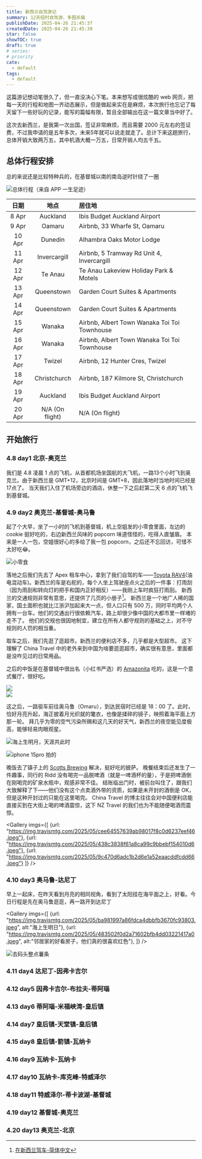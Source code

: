 ```yaml
---
title: 新西兰自驾游记
summary: 12天纽村自驾游，多图杀猫
publishDate: 2025-04-26 21:45:37
createdDate: 2025-04-26 21:45:39
star: false
showTOC: true
draft: true
# series:
# priority
cate:
  - default
tags:
  - default
---
```


这篇游记想动笔很久了，但一直没决心下笔。本来想写成很炫酷的 web 网页，把每一天的行程和地图一齐动态展示，但是做起来实在是麻烦，本次旅行也忘记了每天留下一些好玩的记录，能写的篇幅有限，暂且全部输出在这一篇文章当中好了。

这次去新西兰，是我第一次出国，签证非常麻烦，而且需要 2000 元左右的签证费，不过我申请的是五年多次，未来5年就可以说走就走了。总计下来这趟旅行，总体开销大致两万五，其中机酒大概一万五，日常开销人均五千五。

## 总体行程安排

总的来说还是比较特种兵的，在基督城以南的南岛逆时针绕了一圈

![总体行程（来自 APP 一生足迹）](/image/nz-20250407-20250421/5F4F8062-F3DC-45E7-92ED-1BD161204D5A_1_105_c.jpeg)

| 日期   | 地点            | 居住地                                       |
| :------: | :---------------: | :----------------------------------------- |
| 8 Apr  | Auckland        | Ibis Budget Auckland Airport                 |
| 9 Apr  | Oamaru          | Airbnb, 33 Wharfe St, Oamaru                 |
| 10 Apr | Dunedin         | Alhambra Oaks Motor Lodge                    |
| 11 Apr | Invercargill    | Airbnb, 5 Tramway Rd Unit 4, Invercargill    |
| 12 Apr | Te Anau         | Te Anau Lakeview Holiday Park & Motels       |
| 13 Apr | Queenstown      | Garden Court Suites & Apartments             |
| 14 Apr | Queenstown      | Garden Court Suites & Apartments             |
| 15 Apr | Wanaka          | Airbnb, Albert Town Wanaka Toi Toi Townhouse |
| 16 Apr | Wanaka          | Airbnb, Albert Town Wanaka Toi Toi Townhouse |
| 17 Apr | Twizel          | Airbnb, 12 Hunter Cres, Twizel               |
| 18 Apr | Christchurch    | Airbnb, 187 Kilmore St, Christchurch         |
| 19 Apr | Auckland        | Ibis Budget Auckland Airport                 |
| 20 Apr | N/A (On flight) | N/A (On flight)                              |

## 开始旅行

### 4.8 day1 北京-奥克兰

我们是 4.8 凌晨 1 点的飞机，从首都机场坐国航的大飞机，一路13个小时飞到奥克兰。由于新西兰是 GMT+12，北京时间是 GMT+8，因此落地时当地时间已经是17点了。
当天我们入住了机场旁边的酒店，休整一下之后赶第二天 6 点的飞机飞到基督城。

### 4.9 day2 奥克兰-基督城-奥马鲁

起了个大早，坐了一小时的飞机到基督城，机上空姐发的小零食里面，左边的 cookie 挺好吃的，右边新西兰风味的 popcorn 味道怪怪的，吃得人直皱眉。
本来是一人一包，空姐很好心的多给了我一包 popcorn，之后还不忘回访，可惜不太好吃😂。

![小零食](/image/nz-20250407-20250421/20250408-1.webp)


落地之后我们先去了 Apex 租车中心，拿到了我们自驾的车——[Toyota RAV4](https://www.toyota.com/rav4/)(油电混动车)。新西兰的车是右舵的，每个人坐上驾驶座点火之后的一件事：打雨刮（因为雨刮和转向灯的把手和国内正好相反）——我刚上车时疯狂打雨刮。
新西兰的交通规则非常有意思，还提供了几页的小册子[^driving-in-nz]。
新西兰是一个地广人稀的国家，国土面积也就比江浙沪加起来大一点，但人口只有 500 万，同时平均两个人拥有一台车。他们的交通出行很依赖汽车，路上却很少像中国的大都市里一样堵的走不了。
他们的交规也很因地制宜，建立在所有人都守规则的基础之上，对不守规则的人罚的相当重。

[^driving-in-nz]: [在新西兰驾车-简体中文](https://www.nzta.govt.nz/assets/resources/driving-in-nz/docs/driving-in-nz-simplified-chinese.pdf)

取车之后，我们先逛了逛超市。新西兰的便利店不多，几乎都是大型超市。
这下理解了 China Travel 中的老外来到中国为啥要逛逛超市，确实很有意思，里面都是没咋见过的日常用品。

之后的中饭是在基督城中很出名（小红书严选）的 [Amazonita](https://amazonita.co.nz/) 吃的，这是一个意式餐厅，很好吃。

<PhotoProvider>
  <div className="relative overflow-auto rounded-lg shadow-lg dark:bg-nord-0 dark:shadow-none">
    <div className="flex w-full snap-x snap-mandatory gap-x-8 overflow-x-auto py-0">
      <div className="last:pr-[calc (100%-21.5rem)] relative shrink-0 snap-center snap-normal scroll-ml-6 first:pl-6">
        <PhotoView src="https://img.travismtg.com/2025/05/cdf701fb7ffe5b66a06490fcbefd8a1b.jpeg">
          <img
            src="https://img.travismtg.com/2025/05/cdf701fb7ffe5b66a06490fcbefd8a1b.jpeg"
            className="relative w-80 shrink-0 cursor-pointer bg-white shadow-xl sm:w-[45rem] my-2"
            draggable="false"
          />
        </PhotoView>
      </div>
      <div className="last:pr-2 relative shrink-0 snap-center snap-normal scroll-ml-6 first:pl-6">
        <PhotoView src="https://img.travismtg.com/2025/05/3095d19383562413af2d65e0c4cd00ab.jpeg">
          <img
            src="https://img.travismtg.com/2025/05/3095d19383562413af2d65e0c4cd00ab.jpeg"
            className="relative w-80 shrink-0 cursor-pointer bg-white shadow-xl sm:w-[45rem] my-2"
            draggable="false"
          />
        </PhotoView>
      </div>
    </div>
  </div>
</PhotoProvider>

这之后，一路驱车前往奥马鲁（Omaru），到达民宿时已经是 18：00 了。此时，恰好月亮升起，海正披着月光织就的氅衣，也像是揉碎的镜子，映照着海平面上方那一轮。
拜几乎为零的空气污染所赐和这几天的好天气，新西兰的夜空能见度极高，能够轻易肉眼观星。

![海上生明月，天涯共此时](/image/nz-20250407-20250421/IMG_1023.jpeg)

![iphone 15pro 拍的](/image/nz-20250407-20250421/7AE19AD6-58C4-46D0-B141-FBB26607A42E_1_105_c.jpeg)

晚饭去了镇子上的 [Scotts Brewing](https://scottsbrewing.co.nz/) 解决，挺好吃的披萨。
晚餐结束后还发生了一件趣事，同行的 Ridd 没有喝完一品脱啤酒（就是一啤酒杯的量），于是把啤酒倒在刚喝完的矿泉水瓶中，观感非常不佳。
结账临出门时，被前台叫住了，跟我们大致解释了下——他们没有这个点卖酒外带的资质，如果是未开封的酒倒是 OK，但是这种开封过的只能在这里喝完。
China Travel 的博主往往会对中国便利店能直接买到在大街上喝的啤酒震惊，这下 NZ Travel 的我们也为不能随便喝酒而震惊。

<Gallery imgs={[
  {url: "https://img.travismtg.com/2025/05/cee64557639ab98017f8c0d6237eef46.jpeg"},
  {url: "https://img.travismtg.com/2025/05/438c3838f61a8ca99c9bbebf154010d6.jpeg"},
  {url: "https://img.travismtg.com/2025/05/9c470d6adc1b2d6e1a52eaacddfcdd66.jpeg"}
  ]} />

### 4.10 day3 奥马鲁-达尼丁

早上一起床，在昨天看到月亮的相同视角，看到了太阳挂在海平面之上，好看。今日行程是先在奥马鲁逛逛，再一路开到达尼丁

<Gallery imgs={[
  {url: "https://img.travismtg.com/2025/05/ba981997a86fdca4dbbfb3670fc93803.jpeg", alt:"海上生明日"},
  {url: "https://img.travismtg.com/2025/05/483502f0d2a71602bfb4dd03221417a0.jpeg", alt:"邻居家的好看房子，他们真的很喜欢红色"},
  ]} />

![去码头整点薯条[^falseknees]](https://img.travismtg.com/2025/05/6c8a843aa42c42d917fc2ee31c70c5dd.jpeg)

[^falseknees]: [去码头整点薯条-falseknees.com](http://falseknees.com/comics/319.html) [翻译](https://www.douban.com/photos/photo/2873219623/)

### 4.11 day4 达尼丁-因弗卡吉尔

### 4.12 day5 因弗卡吉尔-布拉夫-蒂阿瑙

### 4.13 day6 蒂阿瑙-米福峡湾-皇后镇

### 4.14 day7 皇后镇-天堂镇-皇后镇

### 4.15 day8 皇后镇-箭镇-瓦纳卡

### 4.16 day9 瓦纳卡-瓦纳卡

### 4.17 day10 瓦纳卡-库克峰-特威泽尔

### 4.18 day11 特威泽尔-蒂卡波湖-基督城

### 4.19 day12 基督城-奥克兰

### 4.20 day13 奥克兰-北京


<div className="h-20"></div>

